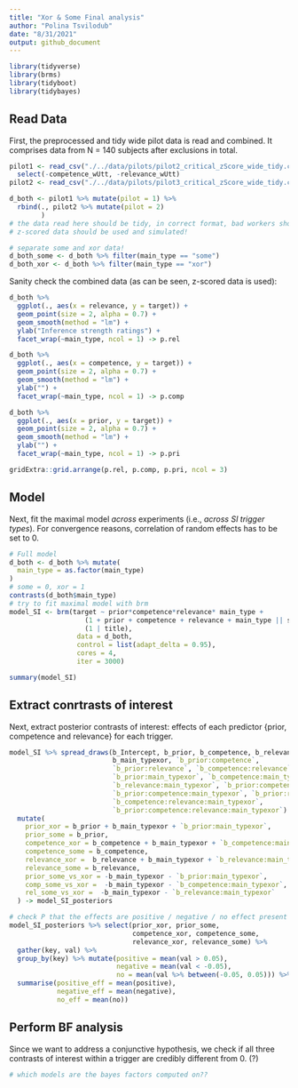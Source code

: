 ```yaml
---
title: "Xor & Some Final analysis"
author: "Polina Tsvilodub"
date: "8/31/2021"
output: github_document
---
```


```r
library(tidyverse)
library(brms)
library(tidyboot)
library(tidybayes)
```

## Read Data

First, the preprocessed and tidy wide pilot data is read and combined. It comprises data from N = 140 subjects after exclusions in total.
```r
pilot1 <- read_csv("./../data/pilots/pilot2_critical_zScore_wide_tidy.csv") %>%
  select(-competence_wUtt, -relevance_wUtt)
pilot2 <- read_csv("./../data/pilots/pilot3_critical_zScore_wide_tidy.csv")

d_both <- pilot1 %>% mutate(pilot = 1) %>% 
  rbind(., pilot2 %>% mutate(pilot = 2)
        )
# the data read here should be tidy, in correct format, bad workers should be excluded already
# z-scored data should be used and simulated!

# separate some and xor data!
d_both_some <- d_both %>% filter(main_type == "some") 
d_both_xor <- d_both %>% filter(main_type == "xor")
```
Sanity check the combined data (as can be seen, z-scored data is used):
```r
d_both %>%
  ggplot(., aes(x = relevance, y = target)) +
  geom_point(size = 2, alpha = 0.7) +
  geom_smooth(method = "lm") +
  ylab("Inference strength ratings") +
  facet_wrap(~main_type, ncol = 1) -> p.rel

d_both %>%
  ggplot(., aes(x = competence, y = target)) +
  geom_point(size = 2, alpha = 0.7) +
  geom_smooth(method = "lm") +
  ylab("") +
  facet_wrap(~main_type, ncol = 1) -> p.comp

d_both %>%
  ggplot(., aes(x = prior, y = target)) +
  geom_point(size = 2, alpha = 0.7) +
  geom_smooth(method = "lm") +
  ylab("") +
  facet_wrap(~main_type, ncol = 1) -> p.pri

gridExtra::grid.arrange(p.rel, p.comp, p.pri, ncol = 3) 
```

## Model

Next, fit the maximal model *across* experiments (i.e., *across SI trigger types*). For convergence reasons, correlation of random effects has to be set to 0. 
```r
# Full model 
d_both <- d_both %>% mutate(
  main_type = as.factor(main_type)
)
# some = 0, xor = 1
contrasts(d_both$main_type) 
# try to fit maximal model with brm
model_SI <- brm(target ~ prior*competence*relevance* main_type +
                   (1 + prior + competence + relevance + main_type || submission_id) +
                   (1 | title),
                 data = d_both,
                 control = list(adapt_delta = 0.95),
                 cores = 4,
                 iter = 3000)
```

```r
summary(model_SI)
```

## Extract conrtrasts of interest

Next, extract posterior contrasts of interest: effects of each predictor \{prior, competence and relevance\} for each trigger.

```r
model_SI %>% spread_draws(b_Intercept, b_prior, b_competence, b_relevance,
                          b_main_typexor, `b_prior:competence`,
                          `b_prior:relevance`, `b_competence:relevance`,
                          `b_prior:main_typexor`, `b_competence:main_typexor`,
                          `b_relevance:main_typexor`, `b_prior:competence:relevance`, 
                          `b_prior:competence:main_typexor`, `b_prior:relevance:main_typexor`,
                          `b_competence:relevance:main_typexor`, 
                          `b_prior:competence:relevance:main_typexor`) %>% 
  mutate(
    prior_xor = b_prior + b_main_typexor + `b_prior:main_typexor`,
    prior_some = b_prior,
    competence_xor = b_competence + b_main_typexor + `b_competence:main_typexor`,
    competence_some = b_competence,
    relevance_xor =  b_relevance + b_main_typexor + `b_relevance:main_typexor`,
    relevance_some = b_relevance,
    prior_some_vs_xor = -b_main_typexor - `b_prior:main_typexor`,
    comp_some_vs_xor =  -b_main_typexor - `b_competence:main_typexor`,
    rel_some_vs_xor =  -b_main_typexor - `b_relevance:main_typexor`
  ) -> model_SI_posteriors

# check P that the effects are positive / negative / no effect present
model_SI_posteriors %>% select(prior_xor, prior_some, 
                               competence_xor, competence_some,
                               relevance_xor, relevance_some) %>%
  gather(key, val) %>%
  group_by(key) %>% mutate(positive = mean(val > 0.05),
                           negative = mean(val < -0.05),
                           no = mean(val %>% between(-0.05, 0.05))) %>%
  summarise(positive_eff = mean(positive),
            negative_eff = mean(negative),
            no_eff = mean(no))

```

## Perform BF analysis

Since we want to address a conjunctive hypothesis, we check if all three contrasts of interest within a trigger are credibly different from 0. (?)
```r
# which models are the bayes factors computed on??
```